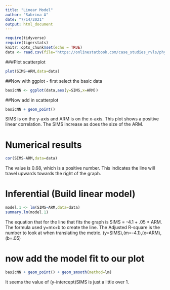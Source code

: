 ```yaml
---
title: "Linear Model"
author: "Sabrina A"
date: "7/14/2021"
output: html_document
---
```


```r
require(tidyverse)
require(tigerstats)
knitr::opts_chunk$set(echo = TRUE)
data <- read.csv(file="https://onlinestatbook.com/case_studies_rvls/physical_strength/data.txt",sep="",header=TRUE) 
```

###Plot scatterplot

```r
plot(SIMS~ARM,data=data)
```

##Now with ggplot - first select the basic data

```r
basicNN <- ggplot(data,aes(y=SIMS,x=ARM))
```
##Now add in scatterplot

```r
basicNN + geom_point()
```

SIMS is on the y-axis and ARM is on the x-axis. This plot shows a positive linear correlation. The SIMS increase as does the size of the ARM.

# Numerical results

```r
cor(SIMS~ARM,data=data)
```

The value is 0.68, which is a positive number. This indicates the line will travel upwards towards the right of the graph.

# Inferential  (Build linear model)
  
```r
model.1 <- lm(SIMS~ARM,data=data)
summary.lm(model.1)
```

The equation that for the line that fits the graph is SIMS = -4.1 + .05 * ARM. The formula used y=mx+b to create the line. The Adjusted R-square is the number to look at when translating the metric.
(y=SIMS),(m=-4.1),(x=ARM),(b=.05)

# now add the model fit to our plot
  
```r
basicNN + geom_point() + geom_smooth(method=lm)
``` 

It seems the value of (y-intercept)SIMS is just a little over 1.
